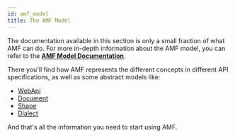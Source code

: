 ```yaml
---
id: amf_model
title: The AMF Model
---
```


The documentation available in this section is only a small fraction of what AMF can do.
For more in-depth information about the AMF model, you can refer to the [**AMF Model Documentation**](https://github.com/aml-org/amf/blob/develop/documentation/model.md).

There you'll find how AMF represents the different concepts in different API specifications, as well as some abstract models like:

- [WebApi](https://github.com/aml-org/amf/blob/develop/documentation/model.md#webapi)
- [Document](https://github.com/aml-org/amf/blob/develop/documentation/model.md#document)
- [Shape](https://github.com/aml-org/amf/blob/develop/documentation/model.md#shape)
- [Dialect](https://github.com/aml-org/amf/blob/develop/documentation/model.md#dialect)

And that's all the information you need to start using AMF.
